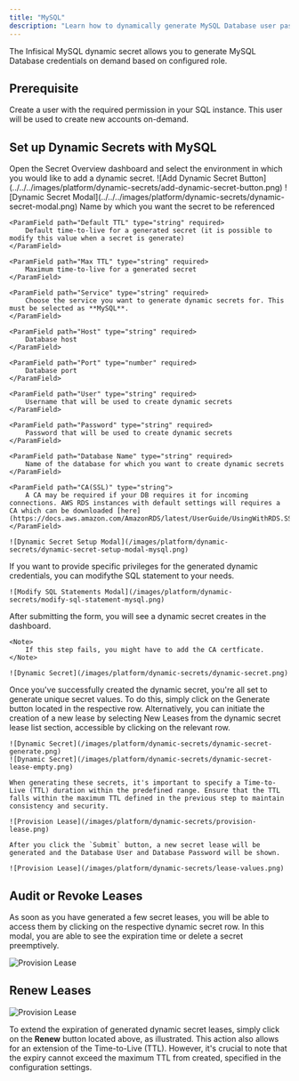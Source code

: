 ```yaml
---
title: "MySQL"
description: "Learn how to dynamically generate MySQL Database user passwords."
---
```


The Infisical MySQL dynamic secret allows you to generate MySQL Database credentials on demand based on configured role.

## Prerequisite
Create a user with the required permission in your SQL instance. This user will be used to create new accounts on-demand.


## Set up Dynamic Secrets with MySQL

<Steps>
  <Step title="Open Secret Overview Dashboard">
	Open the Secret Overview dashboard and select the environment in which you would like to add a dynamic secret.
  </Step>
  <Step title="Click on the 'Add Dynamic Secret' button">
	![Add Dynamic Secret Button](../../../images/platform/dynamic-secrets/add-dynamic-secret-button.png)
  </Step>
  <Step title="Select 'SQL Database'">
	![Dynamic Secret Modal](../../../images/platform/dynamic-secrets/dynamic-secret-modal.png)
  </Step>
  <Step title="Provide the inputs for dynamic secret parameters">
	<ParamField path="Secret Name" type="string" required>
		Name by which you want the secret to be referenced
	</ParamField>

	<ParamField path="Default TTL" type="string" required>
		Default time-to-live for a generated secret (it is possible to modify this value when a secret is generate)
	</ParamField>

	<ParamField path="Max TTL" type="string" required>
		Maximum time-to-live for a generated secret
	</ParamField>

	<ParamField path="Service" type="string" required>
		Choose the service you want to generate dynamic secrets for. This must be selected as **MySQL**.
	</ParamField>

	<ParamField path="Host" type="string" required>
		Database host
	</ParamField>

	<ParamField path="Port" type="number" required>
		Database port
	</ParamField>

	<ParamField path="User" type="string" required>
		Username that will be used to create dynamic secrets
	</ParamField>

	<ParamField path="Password" type="string" required>
		Password that will be used to create dynamic secrets
	</ParamField>

	<ParamField path="Database Name" type="string" required>
		Name of the database for which you want to create dynamic secrets
	</ParamField>
 
	<ParamField path="CA(SSL)" type="string">
		A CA may be required if your DB requires it for incoming connections. AWS RDS instances with default settings will requires a CA which can be downloaded [here](https://docs.aws.amazon.com/AmazonRDS/latest/UserGuide/UsingWithRDS.SSL.html#UsingWithRDS.SSL.CertificatesAllRegions).
	</ParamField>

	![Dynamic Secret Setup Modal](/images/platform/dynamic-secrets/dynamic-secret-setup-modal-mysql.png)

  </Step>
  <Step title="(Optional) Modify SQL Statements">
  	If you want to provide specific privileges for the generated dynamic credentials, you can modifythe SQL statement to your needs. 

	![Modify SQL Statements Modal](/images/platform/dynamic-secrets/modify-sql-statement-mysql.png)
  </Step>
  <Step title="Click `Submit`">
  	After submitting the form, you will see a dynamic secret creates in the dashboard. 

	<Note>
		If this step fails, you might have to add the CA certficate. 
	</Note>

	![Dynamic Secret](/images/platform/dynamic-secrets/dynamic-secret.png)
  </Step>
  <Step title="Generate dynamic secrets">
	Once you've successfully created the dynamic secret, you're all set to generate unique secret values. To do this, simply click on the Generate button located in the respective row. Alternatively, you can initiate the creation of a new lease by selecting New Leases from the dynamic secret lease list section, accessible by clicking on the relevant row.

	![Dynamic Secret](/images/platform/dynamic-secrets/dynamic-secret-generate.png)
	![Dynamic Secret](/images/platform/dynamic-secrets/dynamic-secret-lease-empty.png)

	When generating these secrets, it's important to specify a Time-to-Live (TTL) duration within the predefined range. Ensure that the TTL falls within the maximum TTL defined in the previous step to maintain consistency and security.

	![Provision Lease](/images/platform/dynamic-secrets/provision-lease.png)

	After you click the `Submit` button, a new secret lease will be generated and the Database User and Database Password will be shown. 

	![Provision Lease](/images/platform/dynamic-secrets/lease-values.png)
  </Step>
</Steps>

## Audit or Revoke Leases
As soon as you have generated a few secret leases, you will be able to access them by clicking on the respective dynamic secret row. In this modal, you are able to see the expiration time or delete a secret preemptively.

![Provision Lease](/images/platform/dynamic-secrets/lease-data.png)

## Renew Leases

![Provision Lease](/images/platform/dynamic-secrets/dynamic-secret-lease-renew.png)

To extend the expiration of generated dynamic secret leases, simply click on the **Renew** button located above, as illustrated. This action also allows for an extension of the Time-to-Live (TTL). 
However, it's crucial to note that the expiry cannot exceed the maximum TTL from created, specified in the configuration settings.
